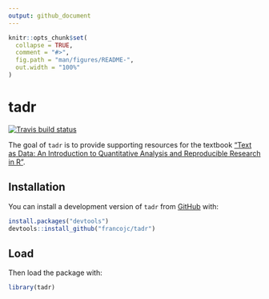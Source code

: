```yaml
---
output: github_document
---
```


<!-- README.md is generated from README.Rmd. Please edit that file -->

```r
knitr::opts_chunk$set(
  collapse = TRUE,
  comment = "#>",
  fig.path = "man/figures/README-",
  out.width = "100%"
)
```

# tadr

<!-- badges: start -->
[![Travis build status](https://travis-ci.org/francojc/tadr.svg?branch=master)](https://travis-ci.org/francojc/tadr)
<!-- badges: end -->

The goal of `tadr` is to provide supporting resources for the textbook ["Text as Data: An Introduction to Quantitative Analysis and Reproducible Research in R"](https://francojc.github.io/tad/).

## Installation

<!-- You can install the released version of tadr from [CRAN](https://CRAN.R-project.org) with: -->

You can install a development version of `tadr` from [GitHub](https://github.com/) with:

``` r
install.packages("devtools")
devtools::install_github("francojc/tadr")
```

## Load

Then load the package with:

```r
library(tadr)
```
